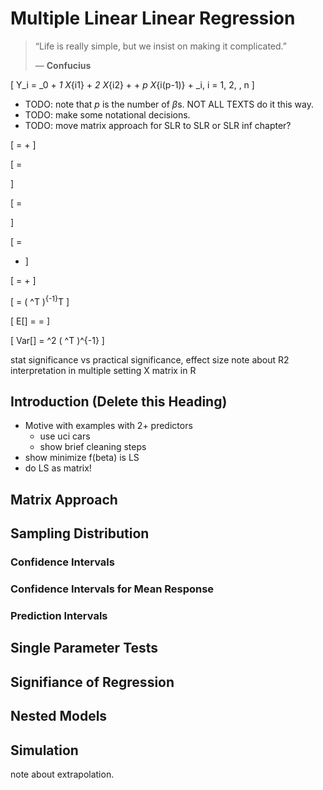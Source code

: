 # Multiple Linear Linear Regression

> "Life is really simple, but we insist on making it complicated."
>
> --- **Confucius**

\[
Y_i = \beta_0 + \beta_1 X_{i1} + \beta_2 X_{i2} + \cdots + \beta_p X_{i(p-1)} + \epsilon_i, \qquad i = 1, 2, \ldots, n
\]

- TODO: note that $p$ is the number of $\beta$s. NOT ALL TEXTS do it this way.
- TODO: make some notational decisions.
- TODO: move matrix approach for SLR to SLR or SLR inf chapter?

\[
\mathbf{Y} = \mathbf{X} \beta + \epsilon
\]


\[
\mathbf{Y} = \begin{bmatrix} Y_1 \\ Y_2 \\ \cdots\\ Y_n \end{bmatrix}
\]


\[
\mathbf{\epsilon} = \begin{bmatrix} \epsilon_1 \\ \epsilon_2 \\ \cdots\\ \epsilon_n \end{bmatrix}
\]



\[
\begin{bmatrix}
Y_1   \\
Y_2   \\
\cdots\\
Y_n   \\
\end{bmatrix}
=
\begin{bmatrix}
1      & x_1    \\
1      & x_2    \\
\cdots & \cdots \\
1      & x_n    \\
\end{bmatrix}
\begin{bmatrix}
\beta_0 \\
\beta_1 \\
\end{bmatrix}
+
\begin{bmatrix}
\epsilon_1   \\
\epsilon_2   \\
\cdots\\
\epsilon_n   \\
\end{bmatrix}
\]

\[
\mathbf{Y} = \mathbf{X} \mathbf{\beta} + \mathbf{\epsilon}
\]


\[
\hat{\mathbf{\beta}} = \left(  \mathbf{X}^T \mathbf{X}  \right)^{-1}\mathbf{X}^T \mathbf{Y}
\]

\[
E[\mathbf{\hat{\beta}}] = \mathbf{\beta} = \beta
\]

\[
Var[\mathbf{\hat{\beta}}] = \sigma^2 \left(  \mathbf{X}^T \mathbf{X}  \right)^{-1}
\]





stat significance vs practical significance, effect size
note about R2 interpretation in multiple setting
X matrix in R



## Introduction (Delete this Heading)

- Motive with examples with 2+ predictors
    - use uci cars
    - show brief cleaning steps
- show minimize f(beta) is LS
- do LS as matrix!


## Matrix Approach

## Sampling Distribution

### Confidence Intervals

### Confidence Intervals for Mean Response

### Prediction Intervals

## Single Parameter Tests

## Signifiance of Regression

## Nested Models

## Simulation



note about extrapolation.